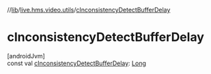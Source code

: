 //[lib](/api-reference/android/v2/home/content)/[live.hms.video.utils](index)/[cInconsistencyDetectBufferDelay](c-inconsistency-detect-buffer-delay)

# cInconsistencyDetectBufferDelay

[androidJvm]\
const val [cInconsistencyDetectBufferDelay](c-inconsistency-detect-buffer-delay): [Long](https://kotlinlang.org/api/latest/jvm/stdlib/kotlin/-long/index.html)
